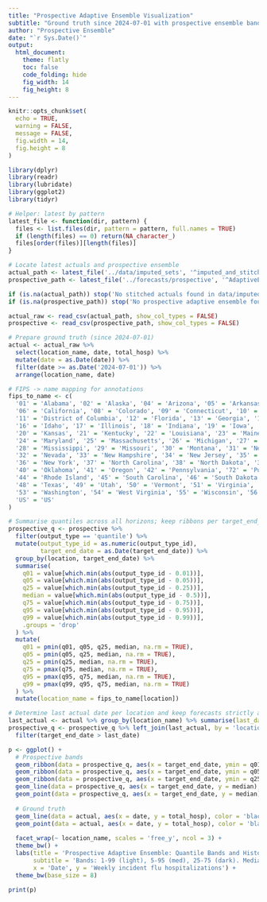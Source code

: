 ```yaml
---
title: "Prospective Adaptive Ensemble Visualization"
subtitle: "Ground truth since 2024-07-01 with prospective ensemble bands"
author: "Prospective Ensemble"
date: "`r Sys.Date()`"
output:
  html_document:
    theme: flatly
    toc: false
    code_folding: hide
    fig_width: 14
    fig_height: 8
---
```


```r
knitr::opts_chunk$set(
  echo = TRUE,
  warning = FALSE,
  message = FALSE,
  fig.width = 14,
  fig.height = 8
)

library(dplyr)
library(readr)
library(lubridate)
library(ggplot2)
library(tidyr)
```

```r
# Helper: latest by pattern
latest_file <- function(dir, pattern) {
  files <- list.files(dir, pattern = pattern, full.names = TRUE)
  if (length(files) == 0) return(NA_character_)
  files[order(files)][length(files)]
}

# Locate latest actuals and prospective ensemble
actual_path <- latest_file('../data/imputed_sets', '^imputed_and_stitched_hosp_\\d{4}-\\d{2}-\\d{2}\\.csv$')
prospective_path <- latest_file('../forecasts/prospective', '^AdaptiveEnsemble_prospective_\\d{8}\\.csv$')

if (is.na(actual_path)) stop('No stitched actuals found in data/imputed_sets')
if (is.na(prospective_path)) stop('No prospective adaptive ensemble found in forecasts/prospective')

actual_raw <- read_csv(actual_path, show_col_types = FALSE)
prospective <- read_csv(prospective_path, show_col_types = FALSE)

# Prepare ground truth (since 2024-07-01)
actual <- actual_raw %>%
  select(location_name, date, total_hosp) %>%
  mutate(date = as.Date(date)) %>%
  filter(date >= as.Date('2024-07-01')) %>%
  arrange(location_name, date)

# FIPS -> name mapping for annotations
fips_to_name <- c(
  '01' = 'Alabama', '02' = 'Alaska', '04' = 'Arizona', '05' = 'Arkansas',
  '06' = 'California', '08' = 'Colorado', '09' = 'Connecticut', '10' = 'Delaware',
  '11' = 'District of Columbia', '12' = 'Florida', '13' = 'Georgia', '15' = 'Hawaii',
  '16' = 'Idaho', '17' = 'Illinois', '18' = 'Indiana', '19' = 'Iowa',
  '20' = 'Kansas', '21' = 'Kentucky', '22' = 'Louisiana', '23' = 'Maine',
  '24' = 'Maryland', '25' = 'Massachusetts', '26' = 'Michigan', '27' = 'Minnesota',
  '28' = 'Mississippi', '29' = 'Missouri', '30' = 'Montana', '31' = 'Nebraska',
  '32' = 'Nevada', '33' = 'New Hampshire', '34' = 'New Jersey', '35' = 'New Mexico',
  '36' = 'New York', '37' = 'North Carolina', '38' = 'North Dakota', '39' = 'Ohio',
  '40' = 'Oklahoma', '41' = 'Oregon', '42' = 'Pennsylvania', '72' = 'Puerto Rico',
  '44' = 'Rhode Island', '45' = 'South Carolina', '46' = 'South Dakota', '47' = 'Tennessee',
  '48' = 'Texas', '49' = 'Utah', '50' = 'Vermont', '51' = 'Virginia',
  '53' = 'Washington', '54' = 'West Virginia', '55' = 'Wisconsin', '56' = 'Wyoming',
  'US' = 'US'
)

# Summarise quantiles across all horizons; keep ribbons per target_end_date
prospective_q <- prospective %>%
  filter(output_type == 'quantile') %>%
  mutate(output_type_id = as.numeric(output_type_id),
         target_end_date = as.Date(target_end_date)) %>%
  group_by(location, target_end_date) %>%
  summarise(
    q01 = value[which.min(abs(output_type_id - 0.01))],
    q05 = value[which.min(abs(output_type_id - 0.05))],
    q25 = value[which.min(abs(output_type_id - 0.25))],
    median = value[which.min(abs(output_type_id - 0.5))],
    q75 = value[which.min(abs(output_type_id - 0.75))],
    q95 = value[which.min(abs(output_type_id - 0.95))],
    q99 = value[which.min(abs(output_type_id - 0.99))],
    .groups = 'drop'
  ) %>%
  mutate(
    q01 = pmin(q01, q05, q25, median, na.rm = TRUE),
    q05 = pmin(q05, q25, median, na.rm = TRUE),
    q25 = pmin(q25, median, na.rm = TRUE),
    q75 = pmax(q75, median, na.rm = TRUE),
    q95 = pmax(q95, q75, median, na.rm = TRUE),
    q99 = pmax(q99, q95, q75, median, na.rm = TRUE)
  ) %>%
  mutate(location_name = fips_to_name[location])

# Determine last actual date per location and keep forecasts strictly after that
last_actual <- actual %>% group_by(location_name) %>% summarise(last_date = max(date), .groups = 'drop')
prospective_q <- prospective_q %>% left_join(last_actual, by = 'location_name') %>%
  filter(target_end_date > last_date)
```

```r
p <- ggplot() +
  # Prospective bands
  geom_ribbon(data = prospective_q, aes(x = target_end_date, ymin = q01, ymax = q99), fill = '#ffd9b3', alpha = 0.3) +
  geom_ribbon(data = prospective_q, aes(x = target_end_date, ymin = q05, ymax = q95), fill = '#ffb366', alpha = 0.4) +
  geom_ribbon(data = prospective_q, aes(x = target_end_date, ymin = q25, ymax = q75), fill = '#ff8c1a', alpha = 0.5) +
  geom_line(data = prospective_q, aes(x = target_end_date, y = median), color = '#cc5200', linewidth = 0.2) +
  geom_point(data = prospective_q, aes(x = target_end_date, y = median), color = '#cc5200', size = 0.2) +
  
  # Ground truth
  geom_line(data = actual, aes(x = date, y = total_hosp), color = 'black', linewidth = 0.2) +
  geom_point(data = actual, aes(x = date, y = total_hosp), color = 'black', size = 0.2, alpha = 0.6) +
  
  facet_wrap(~ location_name, scales = 'free_y', ncol = 3) +
  theme_bw() +
  labs(title = 'Prospective Adaptive Ensemble: Quantile Bands and History',
       subtitle = 'Bands: 1-99 (light), 5-95 (med), 25-75 (dark). Median in orange. History since 2023-07-01.',
       x = 'Date', y = 'Weekly incident flu hospitalizations') + 
  theme_bw(base_size = 8)

print(p)
```


